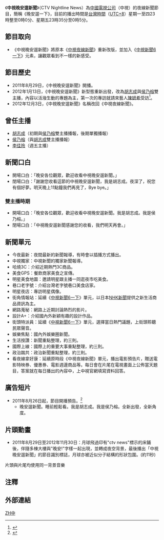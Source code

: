 {{Infobox television
| bgcolour = #FFFF99
| 名稱 = 中視晚安遛新聞
| 原名 = CTV Nightline News
| 圖片 = CTV Nightline News opening.png
| 圖說 = 《中視晚安遛新聞》<br/>自2011年8月29日（第1集）開場動畫尾端截圖
| 集數 = 
| 分類 = 定時新聞報導節目
| 主持 = [[胡志成|胡志成]]（初期與侯乃榕雙主播播報，後期單獨播報）<br>[[侯乃榕|侯乃榕]]（與胡志成雙主播播報）<br>[[李佳玲_(新聞主播)|李佳玲]]（週五主播）
| 國家 = {{ROC-TW}}
| 語言 = [[國語|國語]]
| 製作人 = 
| 製作公司 = [[中國電視公司|中國電視公司]][[中視新聞|新聞部]]
| 每集長 = 含[[廣告|廣告]]時間<br>60分（星期一至四）<br>30分（星期五）
| 頻道 = [[中視主頻道|中視主頻道]]
| picture_format     = [[標準畫質電視|標準畫質電視]]
| audio_format       = [[立體聲|立體聲]]
| 首播國家 = {{ROC-TW}}
| 開始 = 2011年8月29日
| 結束 = 2012年11月30日
| 播出時間 = 週一至週四 23:00－00:00<br>週五 23:35-00:05
| 官方網站 = 
}}

《'''中視晚安遛新聞'''》（CTV Nightline News）為[[中國電視公司|中國電視公司]]（中視）的夜線新聞節目，簡稱《晚安遛一下》，目前的播出時間是[[台灣時間|台灣時間]]（[[UTC+8|UTC+8]]）星期一至四23時整至0時0分、星期五23時35分至0時5分。

==節目取向==
*《中視晚安遛新聞》將原本《[[中視夜線新聞|中視夜線新聞]]》重新改版，並加入《[[中視新聞6一下|中視新聞6一下]]》元素，讓觀眾看到不一樣的新感受。

==節目歷史==
*2011年8月29日，《中視晚安遛新聞》開播。
*2012年1月13日，《中視晚安遛新聞》新型態重新出發，改為[[胡志成|胡志成]]與[[侯乃榕|侯乃榕]]雙主播，內容以活潑生動的專題為主，第一次的專訪就請來藝人[[陳妍希|陳妍希]]受訪<ref>{{Cite web|url=http://www.ctv.com.tw/opencms/data/news/news_1/news_1_3/news_0107.html|author=新聞稿|language=zh-tw|title=中視《晚安遛新聞》新型態出發 專訪當紅女神陳妍希|publisher=中國電視公司|date=2012-01-13|accessdate=2014-10-28|archive-date=2014-10-28|archive-url=https://web.archive.org/web/20141028205603/http://www.ctv.com.tw/opencms/data/news/news_1/news_1_3/news_0107.html|dead-url=no}}</ref>。
*2012年12月3日，《中視晚安遛新聞》名稱改回《中視夜線新聞》。

==曾任主播==
*[[胡志成|胡志成]]（初期與[[侯乃榕|侯乃榕]]雙主播播報，後期單獨播報）
*[[侯乃榕|侯乃榕]]（與[[胡志成|胡志成]]雙主播播報）
*[[李佳玲_(新聞主播)|李佳玲]]（週五主播）

==新聞口白==
*開場口白：「晚安各位觀眾，歡迎收看中視晚安遛新聞。」
*閉場口白：「謝謝您收看這節的中視晚安遛新聞，我是胡志成。夜深了，祝您有個好夢。明天晚上11點鐘我們再見了，Bye bye。」
===雙主播時期===
*開場口白：「晚安各位觀眾，歡迎收看中視晚安遛新聞。我是胡志成。我是侯乃榕。」
*閉場口白：「中視晚安遛新聞感謝您的收看，我們明天再會。」

==新聞單元==
*今夜最新：夜間最新的新聞報導，有時會以插播方式播出。
*中視獨家：中視新聞的獨家新聞報導。
*哈燒3C：介紹近期熱門3C商品。
*美食GPS：餐飲商家美食之宣傳。
*明星美食地圖：邀請明星跟主播一同逛夜市吃美食。
*巷口老字號：介紹台灣老字號巷口美食店家。
*明星夜店：專訪明星偶像。
*街角情報站：延續《[[中視新聞6一下|中視新聞6一下]]》單元，以日本[[NHK新聞|NHK新聞]]提供之新生活商品資訊為主。
*網路蒐秘：網路上近期討論熱烈的影片。
*設計A+：介紹國內外新穎有趣的設計作品。
*街頭特派員：延續《[[中視新聞6一下|中視新聞6一下]]》單元，選擇當日熱門議題，上街頭聆聽民眾聲音。
*娛樂焦點：國內外娛樂圈新聞。
*生活按讚：新聞重點整理，約三則。
*國際上線：國際上的重要大事重點整理，約三則。
*政治踹共：政治新聞重點整理，約三則。
*看夜線拿好康：延續原時段《中視夜線新聞》單元，播出電影預告片，贈送電影特映券、優惠券、電影週邊商品等。每日會在片尾在電視畫面上公佈當天題目，答案就在每日播出的內容中，上中視官網填寫資料回答。

==廣告短片==
*2011年8月26日起，節目開播預告。<ref>{{Cite web |url=http://www.youtube.com/watch?v=QynOaUkiaMY |title=晚安遛新聞 Promo |accessdate=2011-08-28 |archive-date=2019-02-21 |archive-url=https://web.archive.org/web/20190221030435/https://www.youtube.com/watch?v=QynOaUkiaMY |dead-url=no }}</ref>
**晚安遛新聞。睡前輕鬆看。我是胡志成。我是侯乃榕。全新出發，全新角度。

==片頭動畫==
*2011年8月29日至2012年11月30日：月球飛過印有"ctv news"標示的床鋪後，伴隨多棟大樓與"晚安!"字樣一起出現，並轉成夜空背景，最後播出「中視晚安遛新聞」的節目識別標誌，月球亦被近似分子結構的形狀包圍。(約11秒)

片頭與片尾均使用同一背景音樂

==注釋==
{{reflist}}

==外部連結==

{{電視節目的變遷
| 電視台   = {{TWN}} [[中視_(頻道)|中視無線台]]
| 播放檔次 = 每週一至週四 23:00－00:00、每週五 23:35-00:05
| 節目名稱 = 中視晚安遛新聞 <br />（2011年8月29日－2012年11月30日）
| 上一節目 = [[中視夜線新聞|中視夜線新聞]]<br />（1990年5月16日－2011年8月26日）
| 下一節目 = [[中視夜線新聞|中視夜線新聞]]<br />（2012年12月3日－2014年2月21日）
}}

[[分類:中視新聞|ZH中]]